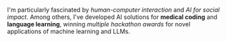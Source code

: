 I'm particularly fascinated by _human-computer interaction_ and _AI for social impact_. Among others, I've developed AI
solutions for **medical coding** and **language learning**, winning _multiple hackathon awards_ for novel applications
of machine learning and LLMs.
